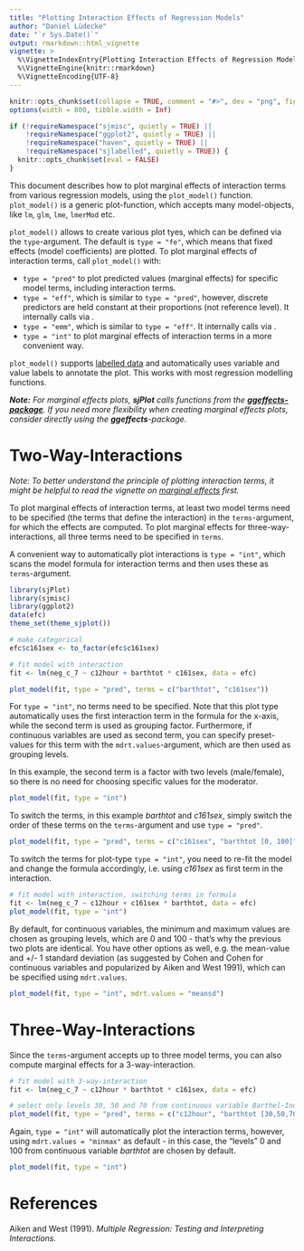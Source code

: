```yaml
---
title: "Plotting Interaction Effects of Regression Models"
author: "Daniel Lüdecke"
date: "`r Sys.Date()`"
output: rmarkdown::html_vignette
vignette: >
  %\VignetteIndexEntry{Plotting Interaction Effects of Regression Models}
  %\VignetteEngine{knitr::rmarkdown}
  %\VignetteEncoding{UTF-8}
---
```


```r
knitr::opts_chunk$set(collapse = TRUE, comment = "#>", dev = "png", fig.width = 7, fig.height = 3.5, message = FALSE, warning = FALSE)
options(width = 800, tibble.width = Inf)

if (!requireNamespace("sjmisc", quietly = TRUE) ||
    !requireNamespace("ggplot2", quietly = TRUE) ||
    !requireNamespace("haven", quietly = TRUE) ||
    !requireNamespace("sjlabelled", quietly = TRUE)) {
  knitr::opts_chunk$set(eval = FALSE)
}
```

This document describes how to plot marginal effects of interaction terms from various regression models, using the `plot_model()` function. `plot_model()` is a generic plot-function, which accepts many model-objects, like `lm`, `glm`, `lme`, `lmerMod` etc.

`plot_model()` allows to create various plot tyes, which can be defined via the `type`-argument. The default is `type = "fe"`, which means that fixed effects (model coefficients) are plotted. To plot marginal effects of interaction terms, call `plot_model()` with:

  * `type = "pred"` to plot predicted values (marginal effects) for specific model terms, including interaction terms.
  * `type = "eff"`, which is similar to `type = "pred"`, however, discrete predictors are held constant at their proportions (not reference level). It internally calls \code{\link[effects]{Effect}} via \code{\link[ggeffects]{ggeffect}}.
  * `type = "emm"`, which is similar to `type = "eff"`. It internally calls \code{\link[emmeans]{emmeans}} via \code{\link[ggeffects]{ggemmeans}}.
  * `type = "int"` to plot marginal effects of interaction terms in a more convenient way.

`plot_model()` supports [labelled data](https://cran.r-project.org/package=sjlabelled) and automatically uses variable and value labels to annotate the plot. This works with most regression modelling functions.

***Note:** For marginal effects plots, **sjPlot** calls functions from the [**ggeffects-package**](https://strengejacke.github.io/ggeffects/). If you need more flexibility when creating marginal effects plots, consider directly using the **ggeffects**-package.*

# Two-Way-Interactions

_Note: To better understand the principle of plotting interaction terms, it might be helpful to read the vignette on [marginal effects](plot_marginal_effects.html) first._

To plot marginal effects of interaction terms, at least two model terms need to be specified (the terms that define the interaction) in the `terms`-argument, for which the effects are computed. To plot marginal effects for three-way-interactions, all three terms need to be specified in `terms`.

A convenient way to automatically plot interactions is `type = "int"`, which scans the model formula for interaction terms and then uses these as `terms`-argument.

```r
library(sjPlot)
library(sjmisc)
library(ggplot2)
data(efc)
theme_set(theme_sjplot())

# make categorical
efc$c161sex <- to_factor(efc$c161sex)

# fit model with interaction
fit <- lm(neg_c_7 ~ c12hour + barthtot * c161sex, data = efc)

plot_model(fit, type = "pred", terms = c("barthtot", "c161sex"))
```

For `type = "int"`, no terms need to be specified. Note that this plot type automatically uses the first interaction term in the formula for the x-axis, while the second term is used as grouping factor. Furthermore, if continuous variables are used as second term, you can specify preset-values for this term with the `mdrt.values`-argument, which are then used as grouping levels.

In this example, the second term is a factor with two levels (male/female), so there is no need for choosing specific values for the moderator.

```r
plot_model(fit, type = "int")
```

To switch the terms, in this example _barthtot_ and _c161sex_, simply switch the order of these terms on the `terms`-argument and use `type = "pred"`.

```r
plot_model(fit, type = "pred", terms = c("c161sex", "barthtot [0, 100]"))
```

To switch the terms for plot-type `type = "int"`, you need to re-fit the model and change the formula accordingly, i.e. using _c161sex_ as first term in the interaction.

```r
# fit model with interaction, switching terms in formula
fit <- lm(neg_c_7 ~ c12hour + c161sex * barthtot, data = efc)
plot_model(fit, type = "int")
```

By default, for continuous variables, the minimum and maximum values are chosen as grouping levels, which are 0 and 100 - that's why the previous two plots are identical. You have other options as well, e.g. the mean-value and +/- 1 standard deviation (as suggested by Cohen and Cohen for continuous variables and popularized by Aiken and West 1991), which can be specified using `mdrt.values`.

```r
plot_model(fit, type = "int", mdrt.values = "meansd")
```

# Three-Way-Interactions

Since the `terms`-argument accepts up to three model terms, you can also compute marginal effects for a 3-way-interaction.

```r
# fit model with 3-way-interaction
fit <- lm(neg_c_7 ~ c12hour * barthtot * c161sex, data = efc)

# select only levels 30, 50 and 70 from continuous variable Barthel-Index
plot_model(fit, type = "pred", terms = c("c12hour", "barthtot [30,50,70]", "c161sex"))
```

Again, `type = "int"` will automatically plot the interaction terms, however, using `mdrt.values = "minmax"` as default - in this case, the "levels" 0 and 100 from continuous variable _barthtot_ are chosen by default.

```r
plot_model(fit, type = "int")
```

# References

Aiken and West (1991). _Multiple Regression: Testing and Interpreting Interactions._
